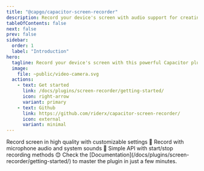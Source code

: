 ```yaml
---
title: "@capgo/capacitor-screen-recorder"
description: Record your device's screen with audio support for creating tutorials, demos, and app previews.
tableOfContents: false
next: false
prev: false
sidebar:
  order: 1
  label: "Introduction"
hero:
  tagline: Record your device's screen with this powerful Capacitor plugin, perfect for creating tutorials, demos, and capturing app interactions.
  image:
    file: ~public/video-camera.svg
  actions:
    - text: Get started
      link: /docs/plugins/screen-recorder/getting-started/
      icon: right-arrow
      variant: primary
    - text: Github
      link: https://github.com/riderx/capacitor-screen-recorder/
      icon: external
      variant: minimal
---
```



<CardGrid stagger>
  <Card title="High quality recording" icon="rocket">
    Record screen in high quality with customizable settings 🎥
  </Card>
  <Card title="Audio support" icon="seti:audio">
    Record with microphone audio and system sounds 🎤
  </Card>
  <Card title="Easy integration" icon="setting">
    Simple API with start/stop recording methods 😊
  </Card>
  <Card title="Comprehensive Documentation" icon="open-book">
    Check the [Documentation](/docs/plugins/screen-recorder/getting-started/) to master the plugin in just a few minutes.
  </Card>
</CardGrid>
